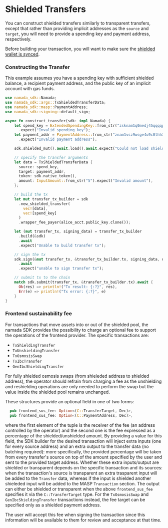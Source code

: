 
# Shielded Transfers

You can construct shielded transfers similarly to transparent transfers, except
that rather than providing implicit addresses as the `source` and `target`, you
will need to provide a spending key and payment address, respectively.

Before building your transaction, you will want to make sure the
[shielded wallet is synced](./shielded-sync.mdx).

### Constructing the Transfer

This example assumes you have a spending key with sufficient shielded balance, a
recipient payment address, and the public key of an implicit account with gas
funds.

```rust
use namada_sdk::Namada;
use namada_sdk::args::TxShieldedTransferData;
use namada_sdk::masp::PaymentAddress;
use namada_sdk::signing::default_sign;

async fn construct_transfer(sdk: impl Namada) {
    let spend_key = ExtendedSpendingKey::from_str("zsknam1q0medj45qqqqpq9wh90qd9c7d9f7n5xxn89h6dl54k0jfmucwn4yk7nykxwcrjmk4ylkdnlnn3wkkd9f3ul3nyw8hv5wlsfgklzr5ghzk2spzzwm05csvl2s3rn0aq7f9w4z7guul682yrw4hsmren2k2lgdp003uuj00lsd8nlevc8n32sz6j350up209980c04qdqcu97vh5476xv423k6jp58qn7hqjf9nvsvk8p8g5yfmqguu039q34c2euzhcpnca7vpp4pelqu6y87k")
      .expect("Invalid spending key");
    let payment_addr = PaymentAddress::from_str("znam1vsz9wsge4u9c0thh38vhn2z9awzfqn4540ue4haxmcxl43srptrgrtlhn6r9cd9razawuakcclc")
      .expect("Invalid payment address");

    sdk.shielded_mut().await.load().await.expect("Could not load shielded context");

    // specify the transfer arguments
    let data = TxShieldedTransferData {
      source: spend_key,
      target: payment_addr,
      token: sdk.native_token(),
      amount: InputAmount::from_str("5").expect("Invalid amount"),
    };

    // build the tx
    let mut transfer_tx_builder = sdk
      .new_shielded_transfer(
        vec![data],
        vec![spend_key]
      )
      .wrapper_fee_payer(alice_acct.public_key.clone());

    let (mut transfer_tx, signing_data) = transfer_tx_builder
      .build(&sdk)
      .await
      .expect("Unable to build transfer tx");

    // sign the tx
    sdk.sign(&mut transfer_tx, &transfer_tx_builder.tx, signing_data, default_sign, ())
      .await
      .expect("unable to sign transfer tx");

    // submit tx to the chain
    match sdk.submit(transfer_tx, &transfer_tx_builder.tx).await {
      Ok(res) => println!("Tx result: {:?}", res),
      Err(e) => println!("Tx error: {:?}", e)
    }
}
```

### Frontend sustainability fee

For transactions that move assets into or out of the shielded pool, the namada
SDK provides the possibility to charge an optional fee to support the operations
of the frontend provider. The specific transactions are:

- `TxShieldingTransfer`
- `TxUnshieldingTransfer`
- `TxOsmosisSwap`
- `TxIbcTransfer`
- `GenIbcShieldingTransfer`

<Callout type="warning">
  For fully shielded osmosis swaps (from shieleded address to shielded address),
  the operator should refrain from charging a fee as the unshielding and
  reshielding operations are only needed to perform the swap but the value
  inside the shielded pool remains unchanged.
</Callout>

These structures provide an optional field in one of two forms:

```rust
  pub frontend_sus_fee: Option<(C::TransferTarget, Dec)>,
  pub frontend_sus_fee: Option<(C::PaymentAddress, Dec)>,
```

where the first element of the tuple is the receiver of the fee (an address
controlled by the operator) and the second one is the fee expressed as a
percentage of the shielded/unshielded amount. By providing a value for this
field, the SDK builder for the desired transaction will inject extra inputs (one
for every source address) and an extra output to the transfer data (no batching
required): more specifically, the provided percentage will be taken from every
transfer's source on top of the amount specified by the user and sent to the
provided target address. Whether these extra inputs/output are shielded or
transparent depends on the specific transaction and its sources: when the
transaction's source is transparent an extra trasparent input will be added to
the `Transfer` data, whereas if the input is shielded another shieleded input
will be added to the MASP `Transaction` section. The output can either be
shielded or transparent when the above `frontend_sus_fee` specifies it via the
`C::TransferTarget` type. For the `TxOsmosisSwap` and `GenIbcShieldingTransfer`
transactions instead, the fee target can be specified only as a shielded payment
address.

The user will accept this fee when signing the transaction since this
information will be available to them for review and acceptance at that time.
